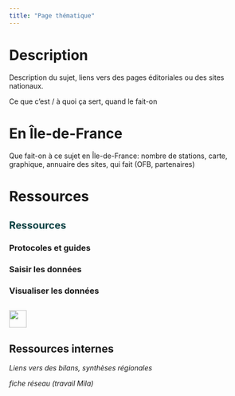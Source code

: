 ```yaml
---
title: "Page thématique"
---
```


# Description

Description du sujet, liens vers des pages éditoriales ou des sites nationaux.

Ce que c'est / à quoi ça sert, quand le fait-on

# En Île-de-France

Que fait-on à ce sujet en Île-de-France: nombre de stations, carte, graphique, annuaire des sites, qui fait (OFB, partenaires)

# Ressources {.titre-cache}

::: panel-tabset
## [Ressources]{style="color: #084042;font-size: 20px; font-weight: 700;"}

### Protocoles et guides


### Saisir les données


### Visualiser les données


## ![](/favicon.png){width="35"}

::: {.callout-note collapse="true" appearance="simple"}
## Ressources internes *![](/cadenas.png){width="15"}*

*Liens vers des bilans, synthèses régionales*

*fiche réseau (travail Mila)*
:::
:::
